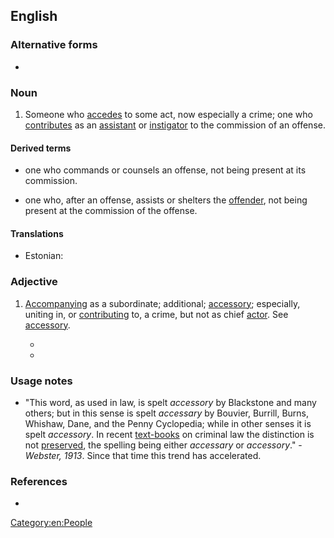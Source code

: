 ==English==

===Alternative forms===
* {{l|en|accessory}}

===Noun===
{{en-noun|accessaries}}

# {{lb|en|legal}} Someone who [[accedes]] to some act, now especially a crime; one who [[contributes]] as an [[assistant]] or [[instigator]] to the commission of an offense.

====Derived terms====
* {{l|en|accessary before the fact}} {{sense|legal}} one who commands or counsels an offense, not being present at its commission.
* {{l|en|accessary after the fact}} {{sense|legal}} one who, after an offense, assists or shelters the [[offender]], not being present at the commission of the offense.

====Translations====
{{trans-top|person}}
* Estonian: {{t|et|kaasosaline}}
{{trans-mid}}
{{trans-bottom}}

===Adjective===
{{en-adj}}

# {{lb|en|legal}} [[accompany|Accompanying]] as a subordinate; additional; [[accessory]]; especially, uniting in, or [[contributing]] to, a crime, but not as chief [[actor]]. See [[accessory]].
#* {{quote-book|passage=To both their deaths thou shalt be '''accessary'''.|author=Shakespeare|title=Richard III|section=I-iii}}
#* {{quote-book|passage=Amongst many secondary and '''accessary''' causes that support monarchy, these are not of least reckoning.|author={{w|John Milton}}}}

===Usage notes===
* "This word, as used in law, is spelt ''accessory'' by Blackstone and many others; but in this sense is spelt ''accessary'' by Bouvier, Burrill, Burns, Whishaw, Dane, and the Penny Cyclopedia; while in other senses it is spelt ''accessory''. In recent [[textbook|text-books]] on criminal law the distinction is not [[preserved]], the spelling being either ''accessary'' or ''accessory''." - ''Webster, 1913''. Since that time this trend has accelerated.

===References===
* {{R:Webster 1913}}

[[Category:en:People]]